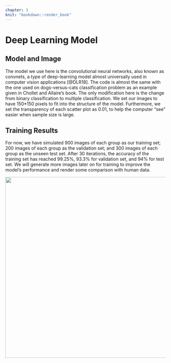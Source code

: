 ```yaml
---
chapter: 3
knit: "bookdown::render_book"
---
```


# Deep Learning Model {#ch:dlm}

## Model and Image {#sec:modelimage}

The model we use here is the convolutional neural networks, also known as convnets, a type of deep-learning model almost universally used in computer vision applications [@DLR18]. The code is almost the same with the one used on dogs-versus-cats classification problem as an example given in Chollet and Allaire's book. The only modification here is the change from binary classification to multiple classification. 
We set our images to have 150*150 pixels to fit into the structure of the model. Furthermore, we set the transparency of each scatter plot as 0.01, to help the computer "see" easier when sample size is large.

## Training Results {#sec:train}

For now, we have simulated 900 images of each group as our training set; 200 images of each group as the validation set; and 300 images of each group as the unseen test set. After 30 iterations, the accuracy of the training set has reached 99.25%, 93.3% for validation set, and 94% for test set. We will generate more images later on for training to improve the model's performance and render some comparison with human data.

![](figures/training.png){width=15cm}\































